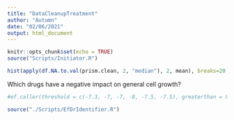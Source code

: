 ```yaml
---
title: "DataCleanupTreatment"
author: "Autumn"
date: "02/06/2021"
output: html_document
---
```


```r
knitr::opts_chunk$set(echo = TRUE)
source("Scripts/Initiator.R")
```


```r
hist(apply(df.NA.to.val(prism.clean, 2, "median"), 2, mean), breaks=20, main="Drug Efficacy across Pancreatic Cancer Cell Lines", xlab="Mean Logfold Drug Effect on Cell Growth", ylab="Number of Drugs")
```


Which drugs have a negative impact on general cell growth?

```r
#ef.caller(threshold = c(-7.3, -7, -7, -8, -7.5, -7.5), greaterthan = F, addat = c("prism.clean", "pancan.clean"))
```


```r
source("./Scripts/EfDrIdentifier.R")
```

```r

```









